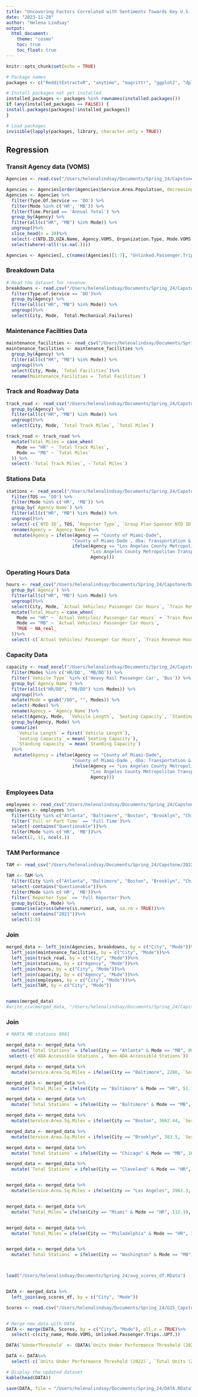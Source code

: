 ```yaml
---
title: "Uncovering Factors Correlated with Sentiments Towards Key U.S. Public Transit Systems: Identifying Key Indicators for Enhancing User Experience"
date: "2023-11-28"
author: "Helena Lindsay"
output: 
  html_document:
    theme: "cosmo"
    toc: true
    toc_float: true
---
```


```r
knitr::opts_chunk$set(echo = TRUE)
```

```r
# Package names
packages <- c("RedditExtractoR", "anytime", "magrittr", "ggplot2", "dplyr", "tidytext", "tidyverse", "igraph", "ggraph", "tidyr", "wordcloud2", "textdata", "sf", "tmap", "patchwork", "stringr", "glue", "stringi", "tibble", "readxl")

# Install packages not yet installed
installed_packages <- packages %in% rownames(installed.packages())
if (any(installed_packages == FALSE)) {
install.packages(packages[!installed_packages])
}

# Load packages
invisible(lapply(packages, library, character.only = TRUE))
```



## Regression {.tabset}

### Transit Agency data (VOMS)
```r
Agencies <- read.csv("/Users/helenalindsay/Documents/Spring_24/Capstone/Data/Service.csv")

Agencies <- Agencies[order(Agencies$Service.Area.Population, decreasing = TRUE), ]
Agencies <- Agencies %>%
  filter(Type.Of.Service == 'DO') %>%
  filter(Mode %in% c('HR', 'MB')) %>%
  filter(Time.Period == 'Annual Total') %>%
  group_by(Agency) %>%
  filter(all(c("HR", "MB") %in% Mode)) %>%
  ungroup()%>%
  slice_head(n = 20)%>%
  select(-c(NTD.ID,UZA.Name, Agency.VOMS, Organization.Type, Mode.VOMS.Questionable, UACE.Code, Reporter.Type, Type.Of.Service,Primary.UZA.Area.Sq.Miles,  Time.Period, Time.Service.Begins, Time.Service.Ends))%>%
  select(where(~all(!is.na(.))))

Agencies <- Agencies[, c(names(Agencies)[1:7], "Unlinked.Passenger.Trips..UPT.", "Service.Area.Population")]

```

### Breakdown Data
```r
# Read the dataset for revenue
breakdowns <- read.csv("/Users/helenalindsay/Documents/Spring_24/Capstone/Data/Breakdowns.csv")%>%
  filter(Type.of.Service == 'DO')%>%
  group_by(Agency) %>%
  filter(all(c("HR", "MB") %in% Mode)) %>%
  ungroup()%>%
  select(City, Mode,  Total.Mechanical.Failures)

```

### Maintenance Facilities Data
```r
maintenance_facilities <- read_csv("/Users/helenalindsay/Documents/Spring_24/Capstone/Data/Maintenance.csv") 
maintenance_facilities <- maintenance_facilities %>%
  group_by(Agency) %>%
  filter(all(c("HR", "MB") %in% Mode)) %>%
  ungroup()%>%
  select(City, Mode, `Total Facilities`)%>%
  rename(Maintenance_Facilities = `Total Facilities`)
```

### Track and Roadway Data
```r
track_road <- read_csv("/Users/helenalindsay/Documents/Spring_24/Capstone/Data/Track_Roadway.csv")%>%
  group_by(Agency) %>%
  filter(all(c("HR", "MB") %in% Mode)) %>%
  ungroup()%>%
  select(City, Mode, `Total Track Miles`, `Total Miles`)

track_road <- track_road %>%
  mutate(Total_Miles = case_when(
    Mode == "HR" ~ `Total Track Miles`,
    Mode == "MB" ~ `Total Miles`
  )) %>%
  select(-`Total Track Miles`, -`Total Miles`)
```

### Stations Data
```r
stations <- read_excel("/Users/helenalindsay/Documents/Spring_24/Capstone/Data/Stations.xlsx")%>%
  filter(TOS == 'DO') %>%
  filter(Mode %in% c('HR', 'MB')) %>%
  group_by(`Agency Name`) %>%
  filter(all(c("HR", "MB") %in% Mode)) %>%
  ungroup()%>%
  select(-c(`NTD ID`, TOS, `Reporter Type`, `Group Plan Sponsor NTD ID`, `Group Plan Sponsor Name`, `Reporting Module`, Elevators, Escalators))%>%
  rename(Agency = `Agency Name`)%>%
   mutate(Agency = ifelse(Agency == "County of Miami-Dade", 
                         "County of Miami-Dade , dba: Transportation & Public Work", 
                         ifelse(Agency == "Los Angeles County Metropolitan Transportation Authority", 
                                "Los Angeles County Metropolitan Transportation Authority , dba: Metro", 
                                Agency)))

```

### Operating Hours Data
```r
hours <- read_csv("/Users/helenalindsay/Documents/Spring_24/Capstone/Data/Hours.csv") %>%
  group_by(`Agency`) %>%
  filter(all(c("HR", "MB") %in% Mode)) %>%
  ungroup()%>%
  select(City, Mode, `Actual Vehicles/ Passenger Car Hours`, `Train Revenue Hours`,  `Average Passenger Trip Length (APTL)`, `Passengers per Vehicle Revenue Hour`)%>%
  mutate(Total_Hours = case_when(
    Mode == "HR" ~ `Actual Vehicles/ Passenger Car Hours` + `Train Revenue Hours`,
    Mode == "MB" ~ `Actual Vehicles/ Passenger Car Hours`,
    TRUE ~ NA_real_
  ))%>%
  select(-c(`Actual Vehicles/ Passenger Car Hours`, `Train Revenue Hours`))

```


### Capacity Data
```r
capacity <- read_excel("/Users/helenalindsay/Documents/Spring_24/Capstone/Data/Capacity.xlsx")%>%
  filter(Modes %in% c('HR/DO', 'MB/DO')) %>%
  filter(`Vehicle Type` %in% c('Heavy Rail Passenger Car', 'Bus')) %>%
  group_by(`Agency Name`) %>%
  filter(all(c("HR/DO", "MB/DO") %in% Modes)) %>%
  ungroup()%>%
  mutate(Mode = gsub("/DO", "", Modes)) %>%
  select(-Modes) %>%
  rename(Agency = `Agency Name`)%>%
  select(Agency, Mode,  `Vehicle Length`, `Seating Capacity`, `Standing Capacity`)%>%
  group_by(Agency, Mode) %>%
  summarize(
    `Vehicle Length` = first(`Vehicle Length`),
    `Seating Capacity` = mean(`Seating Capacity`),
    `Standing Capacity` = mean(`Standing Capacity`)
  )%>%
   mutate(Agency = ifelse(Agency == "County of Miami-Dade", 
                         "County of Miami-Dade , dba: Transportation & Public Work", 
                         ifelse(Agency == "Los Angeles County Metropolitan Transportation Authority", 
                                "Los Angeles County Metropolitan Transportation Authority , dba: Metro", 
                                Agency)))

```



### Employees Data
```r
employees <- read_csv("/Users/helenalindsay/Documents/Spring_24/Capstone/2022_NTD_Annual_Data_-_Employees__by_Mode_and_Employee_Type__20240717.csv") 
employees <- employees %>%
  filter(City %in% c("Atlanta", "Baltimore", "Boston", "Brooklyn", "Chicago", "Cleveland", "Los Angeles", "Miami", "Philadelphia", "Washington"))%>%
  filter(`Full or Part Time` == 'Full Time')%>%
  select(-contains("Questionable"))%>%
  filter(Mode %in% c('HR', 'MB'))%>%
  select(2, 11, ncol(.))


```

### TAM Performance
```r
TAM <- read_csv("/Users/helenalindsay/Documents/Spring_24/Capstone/2022-TAM-Performance-Tool_0(1)/2022 Data-Table 1.csv") 

TAM <- TAM %>%
  filter(City %in% c("Atlanta", "Baltimore", "Boston", "Brooklyn", "Chicago", "Cleveland", "Los Angeles", "Miami", "Philadelphia", "Washington"))%>%
  select(-contains("Questionable"))%>%
  filter(Mode %in% c('HR', 'MB'))%>%
  filter(`Reporter Type` == 'Full Reporter')%>%
  group_by(City, Mode) %>%
  summarise(across(where(is.numeric), sum, na.rm = TRUE))%>%
  select(-contains("2021"))%>%
  select(1:8)


```

### Join
```r
merged_data <- left_join(Agencies, breakdowns, by = c("City", "Mode"))%>%
  left_join(maintenance_facilities, by = c("City", "Mode"))%>%
  left_join(track_road, by = c("City", "Mode"))%>%
  left_join(stations, by = c("Agency", "Mode"))%>%
  left_join(hours, by = c("City", "Mode"))%>%
  left_join(capacity, by = c("Agency", "Mode"))%>%
  left_join(employees, by = c("City", "Mode"))%>%
  left_join(TAM, by = c("City", "Mode"))


names(merged_data)
#write_csv(merged_data, "/Users/helenalindsay/Documents/Spring_24/Capstone/Data/merged_data.csv")
```

### Join
```r
# MARTA MB stations 8981

merged_data <- merged_data %>%
  mutate(`Total Stations` = ifelse(City == "Atlanta" & Mode == "MB", 8909, `Total Stations`), `Total_Miles`= ifelse(City == "Atlanta" & Mode == "MB", 1153, `Total_Miles`))%>%
 select(-c(`ADA Accessible Stations`, `Non-ADA Accessible Stations`))

merged_data <- merged_data %>%
  mutate(Service.Area.Sq.Miles = ifelse(City == "Baltimore", 2286, `Service.Area.Sq.Miles`))

merged_data <- merged_data %>%
  mutate(`Total_Miles`= ifelse(City == "Baltimore" & Mode == "HR", 51.76, `Total_Miles`))

merged_data <- merged_data %>%
  mutate(`Total Stations` = ifelse(City == "Baltimore" & Mode == "MB", 4016, `Total Stations`), `Total_Miles`= ifelse(City == "Baltimore" & Mode == "MB", 1094.5, `Total_Miles`))

merged_data <- merged_data %>%
  mutate(Service.Area.Sq.Miles = ifelse(City == "Boston", 3662.44, `Service.Area.Sq.Miles`), `Total Stations` = ifelse(City == "Boston" & Mode == "MB", 8919, `Total Stations`), `Total_Miles` = ifelse(City == "Boston" & Mode == "HR", 313.38, `Total_Miles`))

merged_data <- merged_data %>%
  mutate(Service.Area.Sq.Miles = ifelse(City == "Brooklyn", 383.5, `Service.Area.Sq.Miles`), `Total Stations` = ifelse(City == "Brooklyn" & Mode == "HR", 499, `Total Stations`), `Total_Miles`= ifelse(City == "Brooklyn" & Mode == "HR", 662, `Total_Miles`), `Total Stations` = ifelse(City == "Brooklyn" & Mode == "MB", 12398, `Total Stations`), `Total_Miles`= ifelse(City == "Brooklyn" & Mode == "MB", 1591.2, `Total_Miles`))

merged_data <- merged_data %>%
  mutate(`Total Stations` = ifelse(City == "Chicago" & Mode == "MB", 10704, `Total Stations`), `Total_Miles`= ifelse(City == "Chicago" & Mode == "HR", 360, `Total_Miles`), `Total_Miles`= ifelse(City == "Chicago" & Mode == "MB", 11461.44, `Total_Miles`))

merged_data <- merged_data %>%
  mutate(`Total Stations` = ifelse(City == "Cleveland" & Mode == "HR", 35, `Total Stations`), `Total_Miles`= ifelse(City == "Cleveland" & Mode == "HR", 74.5, `Total_Miles`), `Total Stations` = ifelse(City == "Cleveland" & Mode == "MB", 5473, `Total Stations`))


merged_data <- merged_data %>%
  mutate(Service.Area.Sq.Miles = ifelse(City == "Los Angeles", 3961.3, `Service.Area.Sq.Miles`),`Total Stations` = ifelse(City == "Los Angeles" & Mode == "MB", 12007, `Total Stations`), `Total_Miles`= ifelse(City == "Los Angeles" & Mode == "MB", 10045.2, `Total_Miles`))


merged_data <- merged_data %>%
  mutate(`Total_Miles`= ifelse(City == "Miami" & Mode == "HR", 112.19, `Total_Miles`),`Total Stations` = ifelse(City == "Miami" & Mode == "MB", 6376, `Total Stations`),`Total_Miles`= ifelse(City == "Miami" & Mode == "MB", 3867, `Total_Miles`), Service.Area.Sq.Miles = ifelse(City == "Miami", 428.31, `Service.Area.Sq.Miles`))


merged_data <- merged_data %>%
  mutate(`Total_Miles`= ifelse(City == "Philadelphia" & Mode == "HR", 305.1, `Total_Miles`),`Total Stations` = ifelse(City == "Philadelphia" & Mode == "HR", 156, `Total Stations`),`Total Stations` = ifelse(City == "Philadelphia" & Mode == "MB", 12659, `Total Stations`), , Service.Area.Sq.Miles = ifelse(City == "Philadelphia", 1234.27, `Service.Area.Sq.Miles`), `Total_Miles`= ifelse(City == "Philadelphia" & Mode == "MB", 1625.921, `Total_Miles`))


merged_data <- merged_data %>%
  mutate(`Total Stations` = ifelse(City == "Washington" & Mode == "MB", 9267, `Total Stations`),`Total_Miles`= ifelse(City == "Washington" & Mode == "MB", 4982.04, `Total_Miles`),`Total_Miles`= ifelse(City == "Washington" & Mode == "HR", 166.3, `Total_Miles`))



load("/Users/helenalindsay/Documents/Spring_24/avg_scores_df.RData")


DATA <- merged_data %>%
  left_join(avg_scores_df, by = c("City", "Mode"))

Scores <- read.csv("/Users/helenalindsay/Documents/Spring_24/GIS_Capstone/LITA_SCORES.csv")


# Merge new_data with DATA
DATA <- merge(DATA, Scores, by = c("City", "Mode"), all.x = TRUE)%>%
  select(-c(city_name, Mode.VOMS, Unlinked.Passenger.Trips..UPT.))

DATA$`%UnderThreshold` <- (DATA$`Units Under Performance Threshold (2022)`/DATA$`Total Units (2022)`)*100

DATA <- DATA%>%
  select(-c(`Units Under Performance Threshold (2022)`, `Total Units (2022)`))

# Display the updated dataset
kable(head(DATA)) 

save(DATA, file = "/Users/helenalindsay/Documents/Spring_24/DATA.RData")
```


